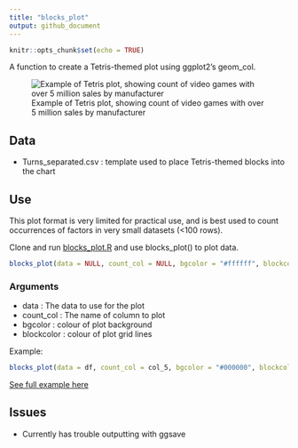 ```yaml
---
title: "blocks_plot"
output: github_document
---
```


```r
knitr::opts_chunk$set(echo = TRUE)
```

A function to create a Tetris-themed plot using ggplot2's geom_col.

![Example of Tetris plot, showing count of video games with over 5 million sales by manufacturer](outputs/tetrisplotexample.png)

## Data

* Turns_separated.csv : template used to place Tetris-themed blocks into the chart

## Use

This plot format is very limited for practical use, and is best used to count occurrences of factors in very small datasets (<100 rows).

Clone and run <a href="https://github.com/filmicaesthetic/TetrisChart/blob/main/scripts/blocks_plot.R">blocks_plot.R</a> and use blocks_plot() to plot data.

``` r
blocks_plot(data = NULL, count_col = NULL, bgcolor = "#ffffff", blockcolor = "#394d6e")
```

### Arguments

* data : The data to use for the plot
* count_col : The name of column to plot
* bgcolor : colour of plot background
* blockcolor : colour of plot grid lines

Example:

``` r
blocks_plot(data = df, count_col = col_5, bgcolor = "#000000", blockcolor = "grey")
```

<a href = "https://github.com/filmicaesthetic/TetrisChart/blob/main/scripts/Tetris%20Plot%20Example.R">See full example here</a>

## Issues

* Currently has trouble outputting with ggsave

